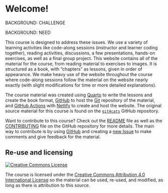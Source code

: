 # Welcome!

BACKGROUND: CHALLENGE

BACKGROUND: NEED

This course is designed to address these issues. We use a variety of
learning activities like code-along sessions (instructor and learner
coding together), reading activities, discussions, a few presentations,
hands-on exercises, as well as a final group project. This website
contains all of the material for the course, from reading material to
exercises to images. It is structured as a book, with "chapters" as
lessons, given in order of appearance. We make heavy use of the website
throughout the course where code-along sessions follow the material on
the website nearly exactly (with slight modifications for time or more
detailed explanations).

The course material was created using [Quarto](https://quarto.org/) to
write the lessons and create the book format,
[GitHub](https://github.com/) to host the [Git](https://git-scm.com/)
repository of the material, and [GitHub
Actions](https://github.com/features/actions) with
[Netlify](https://www.netlify.com/) to create and host the website. The
original source material for this course is found on the
[`git4cats`](https://github.com/rostools/git4cats) GitHub
repository.

Want to contribute to this course? Check out the
[README](https://github.com/rostools/git4cats/blob/main/README.md)
file as well as the
[CONTRIBUTING](https://github.com/rostools/git4cats/blob/main/CONTRIBUTING.md)
file on the GitHub repository for more details. The main way to
contribute is by using [GitHub](https://github.com/) and creating a [new
Issue](https://github.com/rostools/git4cats/issues/new) to make
comments and give feedback for the material.

## Re-use and licensing {#licensing}

<a rel="license" href="http://creativecommons.org/licenses/by/4.0/"><img src="https://i.creativecommons.org/l/by/4.0/80x15.png" alt="Creative Commons License" style="border-width:0"/></a>

The course is licensed under the [Creative Commons Attribution 4.0
International License](https://creativecommons.org/licenses/by/4.0/) so
the material can be used, re-used, and modified, as long as there is
attribution to this source.
